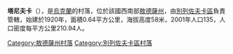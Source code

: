 {{coord|47|3|17|N|30|57|52|E|scale:30000|display=title}}

'''塔尼夫卡'''（{{lang-uk|Танівка}}），是[[烏克蘭|烏克蘭]]的村落，位於該國西南部[[敖德薩州|敖德薩州]]，由[[別列佐夫卡區|別列佐夫卡區]]負責管轄，始建於1920年，面積0.64平方公里，海拔高度58米，2001年人口135，人口密度每平方公里210.94人。

{{DEFAULTSORT:Танівка}}
[[Category:敖德薩州村落|Category:敖德薩州村落]]
[[Category:別列佐夫卡區村落|Category:別列佐夫卡區村落]]


{{Odessa-geo-stub}}